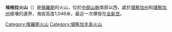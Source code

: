 {{Infobox mountain
| name = 埃格拉火山
| photo = 
| photo_caption = 
| map = Russia Far Eastern Federal District
| map_caption = 
| elevation_m = 1,046
| elevation_ref = 
| prominence = 
| location = {{RUS}}[[堪察加半岛|堪察加半岛]]
| range = [[中部山脉|中部山脉]]
| coordinates = {{coord|56.57|N|158.52|E|type:mountain}}
| topo = 
| type = [[盾狀火山|盾狀火山]]
| age = 
| last_eruption = 未知
| first_ascent = 
| easiest_route = 
}}

'''埃格拉火山'''（{{lang-rus|Эггелла|Eggella}}）是[[俄羅斯|俄羅斯]]的火山，位於[[中部山脈|中部山脈]]南部以西，處於[[堪察加州|堪察加州]]和[[堪察加州|堪察加州]]接壤的邊界，海拔高度1,046米，最近一次爆發在[[全新世|全新世]]。

[[Category:俄羅斯火山|Category:俄羅斯火山]]
[[Category:堪察加半島火山|Category:堪察加半島火山]]
{{Russia-geo-stub}}